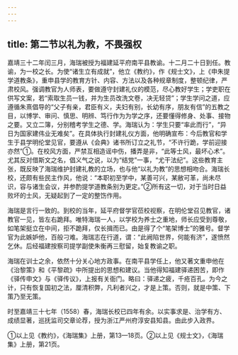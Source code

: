 ```yaml
---
---
---
```

title: 第二节以礼为教，不畏强权
---



嘉靖三十二年闰三月，海瑞被授为福建延平府南平县教谕。十二月二十日到任。教谕，为一校之长。为使“诸生立有成就”，他立《教约》，作《规士文》，上《申朱提学道教条》，重申县学的教育方针、内容、方法以及各种规章制度，整顿纪律，严肃校风。强调教官为人师表，要做遵守封建礼仪的模范，尽心教好学生；学吏职在供写文案，若“索取生员一钱，并为生员改洗文卷，决无轻贷”；学生学问之道，应遵循朱熹倡导的“父子有亲，君臣有义，夫妇有别，长幼有序，朋友有信”的五教之目，以博学、审问、慎思、明辨、笃行作为为学之序，还要懂得修身、处事、接物之要。又立二簿，分别稽考学生之德、学。海瑞认为：学生只要“率此而行”，“异日为国家建伟业无难矣”。在具体执行封建礼仪方面，他明确宣布：今后教官和学生于县学明伦堂见官，要遵从《会典》诸书所订立之礼节，“不许行跪，学前迎接亦然”①。在校风方面，严禁互相造谣中伤，播弄是非，“此等士风，最坏心术”。尤其反对借斯文之名，倡义气之说，以为“结党”一事，“尤干法纪”。这些教育主张，既反映了海瑞维护封建礼教的立场，也与他“以礼为教”的思想相吻合。海瑞长校，还颇有些民主作风，他说：“本职初至学中，某善可兴，某敝可革，尚未尽识，容与诸生会议，并参酌提学道教条别为更定。”②所有这一切，对于当时日益败坏的士风，无疑起到了一定的整饬作用。

海瑞是言行一致的。到校的当年，延平府督学官莅校视察，在明伦堂召见教官，诸教官一见，皆左右跪拜。唯特海瑞一人，以学校为养士之重地，师长应受到尊敬，如笔架挺立在中间，拒不跪拜，仅长揖而已。由是得了个“笔架博士”的雅号。督学官为此嫉妒他，百般刁难。海瑞志在行道，谓：“此阙陷世界，何能有济”，遂愤然乞休。后经福建按察司提学副使朱衡再三慰留，始复教谕之职。

海瑞在训士之余，依然十分关心地方政事。在南平县学任上，他又著文重申他在《治黎策》和《平黎疏》中所提出的思想和建议。当他得知福建驿递困苦，即作《驿传申文》与《驿传议》，上报有关衙门。略曰：驿递之疲，千疮百孔。为今之计，只有恢复国初之法，厘清积弊，凡利者兴之，才是上策。否则，就是中策、下策乃至无策。

时至嘉靖三十七年（1558）春，海瑞长校已四年有余。以实事求是、治学有方、成绩显著，巡抚监司交章论荐，授为浙江严州府淳安县知县。由此步入政界。

①以上见《教约》，《海瑞集》上册，第13—18页。②以上见《规士文》，《海瑞集》上册，第21页。